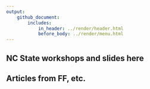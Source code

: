 ```yaml
---
output: 
    github_document:
        includes: 
            in_header: ../render/header.html
            before_body: ../render/menu.html
---
```


## NC State workshops and slides here

## Articles from FF, etc.

